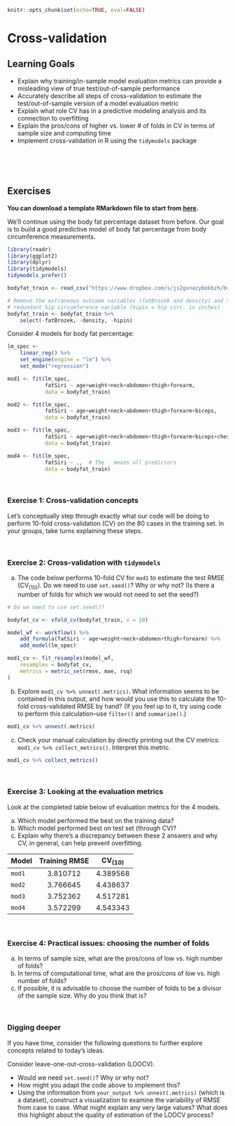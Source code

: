 ```r
knitr::opts_chunk$set(echo=TRUE, eval=FALSE)
```

# Cross-validation

## Learning Goals {-}

- Explain why training/in-sample model evaluation metrics can provide a misleading view of true test/out-of-sample performance
- Accurately describe all steps of cross-validation to estimate the test/out-of-sample version of a model evaluation metric
- Explain what role CV has in a predictive modeling analysis and its connection to overfitting
- Explain the pros/cons of higher vs. lower # of folds in CV in terms of sample size and computing time
- Implement cross-validation in R using the `tidymodels` package


<br><br><br>


## Exercises {-}

**You can download a template RMarkdown file to start from [here](template_rmds/04-cv.Rmd).**

We'll continue using the body fat percentage dataset from before. Our goal is to build a good predictive model of body fat percentage from body circumference measurements.

```r
library(readr)
library(ggplot2)
library(dplyr)
library(tidymodels)
tidymodels_prefer()

bodyfat_train <- read_csv("https://www.dropbox.com/s/js2gxnazybokbzh/bodyfat_train.csv?dl=1")

# Remove the extraneous outcome variables (fatBrozek and density) and the
# redundant hip circumference variable (hipin = hip circ. in inches)
bodyfat_train <- bodyfat_train %>%
    select(-fatBrozek, -density, -hipin)
```

Consider 4 models for body fat percentage:

```r
lm_spec <-
    linear_reg() %>% 
    set_engine(engine = "lm") %>% 
    set_mode("regression")

mod1 <- fit(lm_spec,
            fatSiri ~ age+weight+neck+abdomen+thigh+forearm, 
            data = bodyfat_train)

mod2 <- fit(lm_spec,
            fatSiri ~ age+weight+neck+abdomen+thigh+forearm+biceps, 
            data = bodyfat_train)

mod3 <- fit(lm_spec,
            fatSiri ~ age+weight+neck+abdomen+thigh+forearm+biceps+chest+hip, 
            data = bodyfat_train)

mod4 <- fit(lm_spec,
            fatSiri ~ .,  # The . means all predictors
            data = bodyfat_train) 
```


<br>


### Exercise 1: Cross-validation concepts {-}

Let's conceptually step through exactly what our code will be doing to perform 10-fold cross-validation (CV) on the 80 cases in the training set. In your groups, take turns explaining these steps.


<br>


### Exercise 2: Cross-validation with `tidymodels` {-}

a. The code below performs 10-fold CV for `mod1` to estimate the test RMSE ($\text{CV}_{(10)}$). Do we need to use `set.seed()`? Why or why not? (Is there a number of folds for which we would not need to set the seed?)

```r
# Do we need to use set.seed()?

bodyfat_cv <- vfold_cv(bodyfat_train, v = 10)

model_wf <- workflow() %>%
    add_formula(fatSiri ~ age+weight+neck+abdomen+thigh+forearm) %>%
    add_model(lm_spec)

mod1_cv <- fit_resamples(model_wf,
    resamples = bodyfat_cv, 
    metrics = metric_set(rmse, mae, rsq)
)
```

b. Explore `mod1_cv %>% unnest(.metrics)`. What information seems to be contained in this output, and how would you use this to calculate the 10-fold cross-validated RMSE by hand? (If you feel up to it, try using code to perform this calculation--use `filter()` and `summarize()`.)

```r
mod1_cv %>% unnest(.metrics)
```

c. Check your manual calculation by directly printing out the CV metrics: `mod1_cv %>% collect_metrics()`. Interpret this metric.

```r
mod1_cv %>% collect_metrics()
```


<br>


### Exercise 3: Looking at the evaluation metrics {-}

Look at the completed table below of evaluation metrics for the 4 models.

a. Which model performed the best on the training data?
b. Which model performed best on test set (through CV)?
c. Explain why there's a discrepancy between these 2 answers and why CV, in general, can help prevent overfitting.

| Model  | Training RMSE | $\text{CV}_{(10)}$ |
|:-------|:-------------:|:------------------:|
| `mod1` |   3.810712    |      4.389568      |
| `mod2` |   3.766645    |      4.438637      |
| `mod3` |   3.752362    |      4.517281      |
| `mod4` |   3.572299    |      4.543343      |


<br>


### Exercise 4: Practical issues: choosing the number of folds {-}

a. In terms of sample size, what are the pros/cons of low vs. high number of folds?
b. In terms of computational time, what are the pros/cons of low vs. high number of folds?
c. If possible, it is advisable to choose the number of folds to be a divisor of the sample size. Why do you think that is?


<br>


### Digging deeper {-}

If you have time, consider the following questions to further explore concepts related to today's ideas.

Consider leave-one-out-cross-validation (LOOCV).

- Would we need `set.seed()`? Why or why not?
- How might you adapt the code above to implement this?
- Using the information from `your_output %>% unnest(.metrics)` (which is a dataset), construct a visualization to examine the variability of RMSE from case to case. What might explain any very large values? What does this highlight about the quality of estimation of the LOOCV process?
